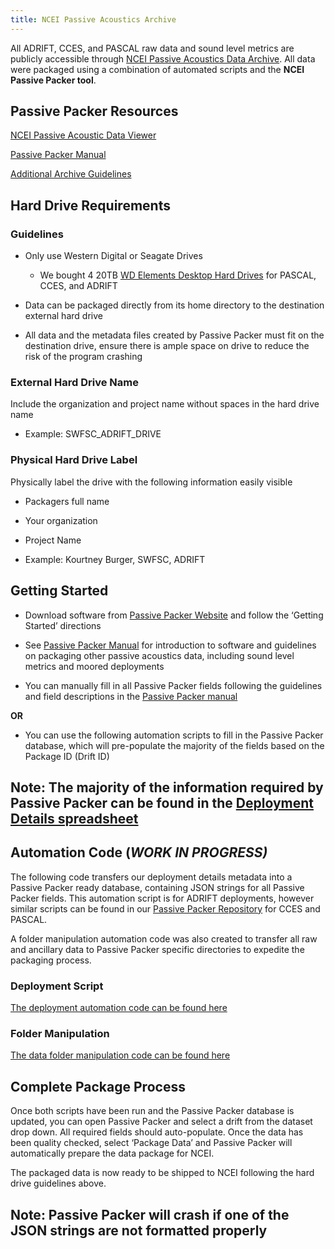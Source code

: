 ```yaml
---
title: NCEI Passive Acoustics Archive
---
```


All ADRIFT, CCES, and PASCAL raw data and sound level metrics are publicly accessible through [NCEI Passive Acoustics Data Archive](https://www.ncei.noaa.gov/products/passive-acoustic-data). All data were packaged using a combination of automated scripts and the **NCEI Passive Packer tool**.

## Passive Packer Resources

[NCEI Passive Acoustic Data Viewer](https://www.ncei.noaa.gov/maps/passive-acoustic-data/)

[Passive Packer Manual](https://www.ngdc.noaa.gov/mgg/pad/packager_manual.pdf)

[Additional Archive Guidelines](https://drive.google.com/drive/folders/1ReEKFXMQ-SajJUyzTQFDVI9EnfKn9m8p?usp=sharing)

## Hard Drive Requirements

### Guidelines

-   Only use Western Digital or Seagate Drives

    -   We bought 4 20TB [WD Elements Desktop Hard Drives](https://www.westerndigital.com/products/external-drives/wd-elements-desktop-usb-3-0-hdd#WDBWLG0200HBK-NESN) for PASCAL, CCES, and ADRIFT

-   Data can be packaged directly from its home directory to the destination external hard drive

-   All data and the metadata files created by Passive Packer must fit on the destination drive, ensure there is ample space on drive to reduce the risk of the program crashing

### External Hard Drive Name

Include the organization and project name without spaces in the hard drive name

-   Example: SWFSC_ADRIFT_DRIVE

### Physical Hard Drive Label

Physically label the drive with the following information easily visible

-   Packagers full name

-   Your organization

-   Project Name

-   Example: Kourtney Burger, SWFSC, ADRIFT 

## Getting Started

-   Download software from [Passive Packer Website](https://www.ncei.noaa.gov/products/passivepacker) and follow the 'Getting Started' directions

-   See [Passive Packer Manual](https://www.ngdc.noaa.gov/mgg/pad/packager_manual.pdf) for introduction to software and guidelines on packaging other passive acoustics data, including sound level metrics and moored deployments

-   You can manually fill in all Passive Packer fields following the guidelines and field descriptions in the [Passive Packer manual](https://www.ngdc.noaa.gov/mgg/pad/packager_manual.pdf)

**OR**

-   You can use the following automation scripts to fill in the Passive Packer database, which will pre-populate the majority of the fields based on the Package ID (Drift ID)

::: callout-note
## Note: The majority of the information required by Passive Packer can be found in the [Deployment Details spreadsheet](https://docs.google.com/spreadsheets/d/10bxlwfVOe1LFfj69B_YddxcA0V14m7codYwgD2YncFk/edit#gid=42687545%5D)
:::

## Automation Code (*WORK IN PROGRESS)* 

The following code transfers our deployment details metadata into a Passive Packer ready database, containing JSON strings for all Passive Packer fields. This automation script is for ADRIFT deployments, however similar scripts can be found in our [Passive Packer Repository](https://github.com/Kourtney-Burger/ADRIFT-Deployment-PassivePacker) for CCES and PASCAL.

A folder manipulation automation code was also created to transfer all raw and ancillary data to Passive Packer specific directories to expedite the packaging process.

### Deployment Script

[The deployment automation code can be found here](https://github.com/Kourtney-Burger/ADRIFT-Deployment-PassivePacker/blob/4c227f577b94a7e9807ee30a2f191a447ae22b56/ADRIFT_Working_Scripts/ADRIFT_PassivePacker_Deployment.Rmd)

### Folder Manipulation

[The data folder manipulation code can be found here](https://github.com/Kourtney-Burger/ADRIFT-Deployment-PassivePacker/blob/4c227f577b94a7e9807ee30a2f191a447ae22b56/ADRIFT_Working_Scripts/ADRIFTDataFolderManipulation.Rmd)

## Complete Package Process

Once both scripts have been run and the Passive Packer database is updated, you can open Passive Packer and select a drift from the dataset drop down. All required fields should auto-populate. Once the data has been quality checked, select 'Package Data' and Passive Packer will automatically prepare the data package for NCEI.

The packaged data is now ready to be shipped to NCEI following the hard drive guidelines above.

::: callout-note
## Note: Passive Packer will crash if one of the JSON strings are not formatted properly
:::

